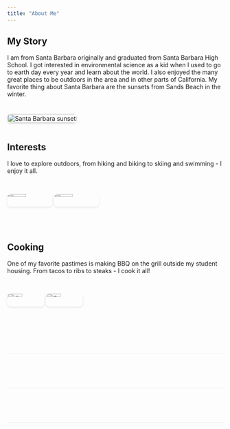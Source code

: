 ```yaml
---
title: "About Me"
---
```


<style>
.about-section {
  margin-bottom: 3rem;
  padding-bottom: 2rem;
  border-bottom: 1px solid #eee;
}

.photo-container {
  display: flex;
  flex-wrap: wrap;
  gap: 1rem;
  margin: 1.5rem 0;
}

.about-img {
  border-radius: 8px;
  box-shadow: 0 2px 4px rgba(0,0,0,0.1);
  width: 100%;
  max-width: 400px;
  height: auto;
}

.single-img {
  width: 100%;
}

.double-img {
  width: calc(50% - 0.5rem);
}

@media (max-width: 768px) {
  .double-img {
    width: 100%;
  }
}
</style>

<div class="about-section">
  <h2>My Story</h2>
  <p>I am from Santa Barbara originally and graduated from Santa Barbara High School. I got interested in environmental science as a kid when I used to go to earth day every year and learn about the world. I also enjoyed the many great places to be outdoors in the area and in other parts of California. My favorite thing about Santa Barbara are the sunsets from Sands Beach in the winter.</p>
  
<div class="photo-container">
  <img src="images/about1.jpg" alt="Santa Barbara sunset" class="about-img single-img">
</div>


<div class="about-section">
  <h2>Interests</h2>
  <p>I love to explore outdoors, from hiking and biking to skiing and swimming - I enjoy it all.</p>
  
<div class="photo-container">
  <img src="images/about2.jpg" alt="Hiking adventure" class="about-img double-img">
  <img src="images/about3.jpg" alt="Beach day" class="about-img double-img">
</div>


<div class="about-section">
  <h2>Cooking</h2>
  <p>One of my favorite pastimes is making BBQ on the grill outside my student housing. From tacos to ribs to steaks - I cook it all!</p>
  
<div class="photo-container">
  <img src="images/about4.jpg" alt="Grill setup" class="about-img double-img">
  <img src="images/about5.jpg" alt="BBQ results" class="about-img double-img">
</div>